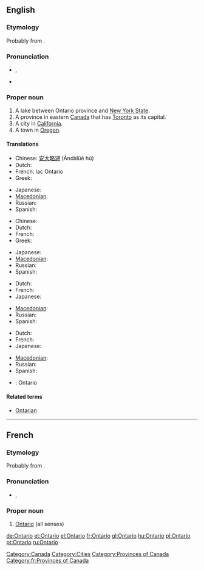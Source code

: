 ==English==
{{wikipedia}}

===Etymology===
Probably from {{etyl|wya}} {{term||ontari:io|great lake}}.

===Pronunciation===
* {{a|UK}} {{IPA|/ˌɒnˈtɑːɹ.i.əʊ/}}, {{SAMPA|/"Qn%tA:(r).i.@U/}}
* {{audio|en-ca-Ontario.ogg|Audio (CA)}}

===Proper noun===
{{en-proper noun}}

# A lake between Ontario province and [[New York State]].
# A province in eastern [[Canada]] that has [[Toronto]] as its capital.
# A city in [[California]].
# A town in [[Oregon]].

====Translations====
{{trans-top|Lake between Ontario province and New York State}}
* Chinese: [[安大略湖]] (Āndàlüè hú)
* Dutch: {{t-|nl|Ontariomeer}}
* French: lac Ontario {{m}}
* Greek: {{t-|el|Οντάριο|n|tr=Ontário|sc=Grek}}
{{trans-mid}}
* Japanese: {{t|ja|オンタリオ湖|tr=Ontario ko|sc=Jpan}}
* [[Macedonian]]: {{t|mk|Онтарио|n|tr=Ontário|sc=Cyrl|xs=Macedonian}}
* Russian: {{t|ru|Онтарио|tr=Ontário|sc=Cyrl}}
* Spanish: {{t-|es|Ontario|m}}
{{trans-bottom}}

{{trans-top|Province in eastern Canada}}
* Chinese: {{t-|cmn|安大略省|tr=Āndàlüèshĕng|sc=Hani|xs=Mandarin}}
* Dutch: {{t-|nl|Ontario}}
* French: {{t+|fr|Ontario}}
* Greek: {{t-|el|Οντάριο|n|tr=Ontário|sc=Grek}}
{{trans-mid}}
* Japanese: {{t|ja|オンタリオ州|tr=Ontario shu|sc=Jpan}}
* [[Macedonian]]: {{t|mk|Онтарио|n|tr=Ontário|sc=Cyrl|xs=Macedonian}}
* Russian: {{t|ru|Онтарио|tr=Ontário|sc=Cyrl}}
* Spanish: {{t-|es|Ontario|m}}
{{trans-bottom}}

{{trans-top|City in California}}
* Dutch: {{t-|nl|Ontario}}
* French: {{t+|fr|Ontario}}
* Japanese: {{t|ja|オンタリオ|tr=Ontario|sc=Jpan}}
{{trans-mid}}
* [[Macedonian]]: {{t|mk|Онтарио|n|tr=Ontário|sc=Cyrl|xs=Macedonian}}
* Russian: {{t|ru|Онтарио|tr=Ontário|sc=Cyrl}}
* Spanish: {{t-|es|Ontario|m}}
{{trans-bottom}}

{{trans-top|Town in Oregon}}
* Dutch: {{t-|nl|Ontario}}
* French: {{t+|fr|Ontario}}
* Japanese: {{t|ja|オンタリオ|tr=Ontario|sc=Jpan}}
{{trans-mid}}
* [[Macedonian]]: {{t|mk|Онтарио|n|tr=Ontário|sc=Cyrl|xs=Macedonian}}
* Russian: {{t|ru|Онтарио|tr=Ontário|sc=Cyrl}}
* Spanish: {{t-|es|Ontario|m}}
{{trans-bottom}}

{{checktrans-top}}
{{trans-mid}}
* {{ttbc|Swedish}}: Ontario
{{trans-bottom}}

====Related terms====
* [[Ontarian]]

[[Category:Canada]]
[[Category:Cities]]
[[Category:Provinces of Canada]]

----

==French==

===Etymology===
Probably from {{etyl|wya|fr}} {{term||ontari:io|great lake}}.

===Pronunciation===
* {{IPA|/ɔ̃.taʁjo/|lang=fr}}, {{X-SAMPA|/O~.taR.jo/}}

===Proper noun===
{{infl|fr|proper noun|g=m}}

# [[#English|Ontario]] (all senses)

[[Category:fr:Provinces of Canada]]

[[de:Ontario]]
[[et:Ontario]]
[[el:Ontario]]
[[fr:Ontario]]
[[gl:Ontario]]
[[hu:Ontario]]
[[pl:Ontario]]
[[pt:Ontario]]
[[ru:Ontario]]